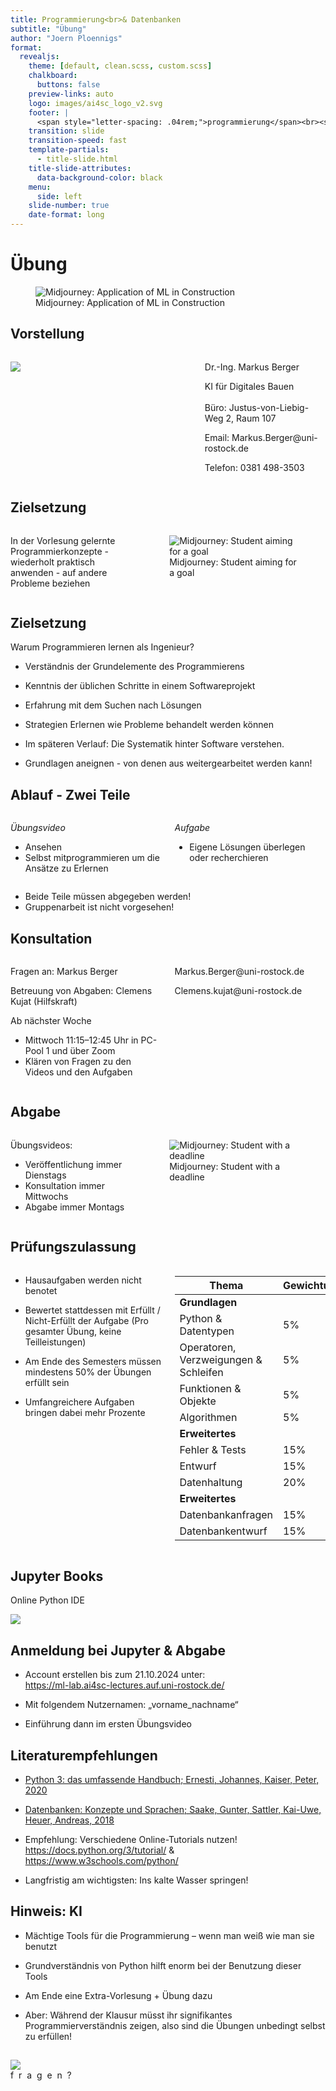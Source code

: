```yaml
---
title: Programmierung<br>& Datenbanken
subtitle: "Übung"
author: "Joern Ploennigs"
format:
  revealjs:
    theme: [default, clean.scss, custom.scss]
    chalkboard: 
      buttons: false
    preview-links: auto
    logo: images/ai4sc_logo_v2.svg
    footer: |
      <span style="letter-spacing: .04rem;">programmierung</span><br><span style="letter-spacing: .0rem;">und datenbanken</span>
    transition: slide
    transition-speed: fast
    template-partials:
      - title-slide.html
    title-slide-attributes:
      data-background-color: black
    menu:
      side: left
    slide-number: true
    date-format: long
---
```




# Übung {background="#333"}
<div class="midjourneyXX_frame">
![Midjourney: Application of ML in Construction](images/ueberblick/mj_application_of_machine_learning_in_construction.png){class="midjourneyXX"}
</div>


## Vorstellung 

:::: {.columns}
::: {.column width="60%"}
![](images/01f_Uebung_Intro/Markus_Berger.jpg)
:::
::: {.column width="40%"}
Dr.-Ing. Markus Berger

KI für Digitales Bauen
<br>
<br>
Büro: Justus-von-Liebig-Weg 2, Raum 107

Email: Markus.Berger@uni-rostock.de

Telefon: 0381 498-3503
:::
::::


## Zielsetzung

:::: {.columns}
::: {.column width="40%"}
In der Vorlesung gelernte Programmierkonzepte
- wiederholt praktisch anwenden
- auf andere Probleme beziehen
:::
::: {.column width="60%"}
<div class="midjourneyXX_frame">
![Midjourney: Student aiming for a goal](images/01f_Uebung_Intro/mj_student.png){class="midjourneyXX"}
</div>
:::
::::



## Zielsetzung

Warum Programmieren lernen als Ingenieur?

- Verständnis der Grundelemente des Programmierens
- Kenntnis der üblichen Schritte in einem Softwareprojekt
- Erfahrung mit dem Suchen nach Lösungen
- Strategien Erlernen wie Probleme behandelt werden können

- Im späteren Verlauf: Die Systematik hinter Software verstehen.

- Grundlagen aneignen - von denen aus weitergearbeitet werden kann!

## Ablauf - Zwei Teile

:::: {.columns}
::: {.column width="50%"}
*Übungsvideo*

- Ansehen
- Selbst mitprogrammieren um die Ansätze zu Erlernen
:::
::: {.column width="50%"}
*Aufgabe*

- Eigene Lösungen überlegen oder recherchieren
:::
::::

- Beide Teile müssen abgegeben werden!
- Gruppenarbeit ist nicht vorgesehen!

## Konsultation

:::: {.columns}
::: {.column width="50%"}
Fragen an: Markus Berger 

Betreuung von Abgaben: Clemens Kujat (Hilfskraft)

Ab nächster Woche

- Mittwoch 11:15–12:45 Uhr in PC-Pool 1 und über Zoom
- Klären von Fragen zu den Videos und den Aufgaben


:::
::: {.column width="50%"}

Markus.Berger@uni-rostock.de

Clemens.kujat@uni-rostock.de
:::
::::



## Abgabe
:::: {.columns}
::: {.column width="40%"}
Übungsvideos:

- Veröffentlichung immer Dienstags
- Konsultation immer Mittwochs
- Abgabe immer Montags
:::
::: {.column width="60%"}
<div class="midjourneyXX_frame">
![Midjourney: Student with a deadline](images/01f_Uebung_Intro/mj_student2.png){class="midjourneyXX"}
</div>
:::
::::


## Prüfungszulassung
:::: {.columns}
::: {.column width="50%"}
- Hausaufgaben werden nicht benotet
- Bewertet stattdessen mit Erfüllt / Nicht-Erfüllt der Aufgabe (Pro gesamter Übung, keine Teilleistungen)

- Am Ende des Semesters müssen mindestens 50% der Übungen erfüllt sein
- Umfangreichere Aufgaben bringen dabei mehr Prozente
:::
::: {.column width="50%"}
| Thema                                   | Gewichtung |
|----------------------------------------|------------|
| **Grundlagen**   |         |
| Python & Datentypen                    | 5%         |
| Operatoren, Verzweigungen & Schleifen | 5%         |
| Funktionen & Objekte                  | 5%         |
| Algorithmen                            | 5%         |
| **Erweitertes**   |         |
| Fehler & Tests | 15%        |
| Entwurf        | 15%        |
| Datenhaltung   | 20%        |
| **Erweitertes**   |         |
| Datenbankanfragen | 15%        |
| Datenbankentwurf  | 15%        |

:::
::::



## Jupyter Books

Online Python IDE

![](images/01f_Uebung_Intro/jupyterlab-markdown.png)



## Anmeldung bei Jupyter & Abgabe

- Account erstellen bis zum 21.10.2024 unter: <br>[https://ml-lab.ai4sc-lectures.auf.uni-rostock.de/](https://ml-lab.ai4sc-lectures.auf.uni-rostock.de/)

- Mit folgendem Nutzernamen: „vorname_nachname“

- Einführung dann im ersten Übungsvideo



## Literaturempfehlungen

- [Python 3: das umfassende Handbuch; Ernesti, Johannes, Kaiser, Peter, 2020](https://find.ub.uni-rostock.de/id%7Bcolon%7D169925365X)
- [Datenbanken: Konzepte und Sprachen; Saake, Gunter, Sattler, Kai-Uwe, Heuer, Andreas, 2018](https://find.ub.uni-rostock.de/id%7Bcolon%7D1632747588)

- Empfehlung: Verschiedene Online-Tutorials nutzen!
[https://docs.python.org/3/tutorial/](https://docs.python.org/3/tutorial/) & [https://www.w3schools.com/python/](https://www.w3schools.com/python/) 

- Langfristig am wichtigsten: Ins kalte Wasser springen!


## Hinweis: KI

- Mächtige Tools für die Programmierung – wenn man weiß wie man sie benutzt

- Grundverständnis von Python hilft enorm bei der Benutzung dieser Tools
- Am Ende eine Extra-Vorlesung + Übung dazu

- Aber: Während der Klausur müsst ihr signifikantes Programmierverständnis zeigen, also sind die Übungen unbedingt selbst zu erfüllen!



## {background="#000"}

<img id="question_logo" src="images/question_logo.png"></img>
<div class="questions">f&nbsp;&nbsp;r&nbsp;&nbsp;a&nbsp;&nbsp;g&nbsp;&nbsp;e&nbsp;&nbsp;n&nbsp;&nbsp;?</div>
<div id="tsparticles_question"></div>
<script src="https://cdn.jsdelivr.net/npm/@tsparticles/all@3.3.0/tsparticles.all.bundle.min.js"></script>
<script src="particle_ml.js" defer></script>
<script src="particle_hex.js"defer></script>
